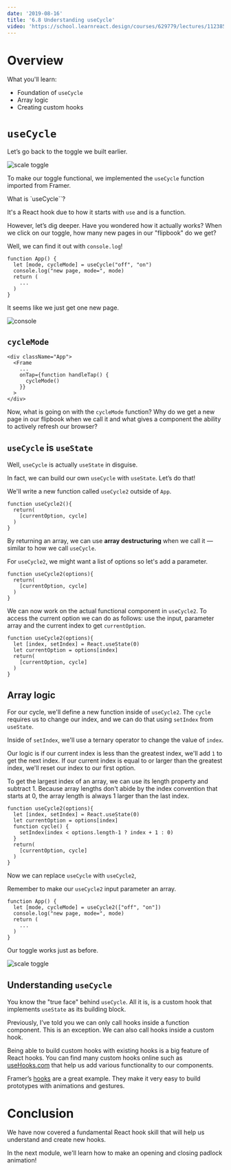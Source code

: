 ```yaml
---
date: '2019-08-16'
title: '6.8 Understanding useCycle'
video: 'https://school.learnreact.design/courses/629779/lectures/11238546'
---
```



# Overview

What you'll learn:

- Foundation of `useCycle`
- Array logic
- Creating custom hooks

<CourseVideoLink to={props.pageContext.frontmatter.video} />

# `useCycle`

Let’s go back to the toggle we built earlier.

![scale toggle](./scaletoggle3.gif)

To make our toggle functional, we implemented the `useCycle` function imported from Framer.

What is `useCycle``?

It's a React hook due to how it starts with `use` and is a function.

However, let’s dig deeper. Have you wondered how it actually works? When we click on our toggle, how many new pages in our "flipbook" do we get?

Well, we can find it out with `console.log`!

```jsx{3}
function App() {
  let [mode, cycleMode] = useCycle("off", "on")
  console.log("new page, mode=", mode)
  return (
    ...
  )
}
```

It seems like we just get one new page.

![console](./console.png)

## `cycleMode`

```jsx{5}
<div className="App">
  <Frame
    ...
    onTap={function handleTap() {
      cycleMode()
    }}
  >
</div>
```

Now, what is going on with the `cycleMode` function? Why do we get a new page in our flipbook when we call it and what gives a component the ability to actively refresh our browser?

## `useCycle` is `useState`

Well, `useCycle` is actually `useState` in disguise.

In fact, we can build our own `useCycle` with `useState`. Let’s do that!

We'll write a new function called `useCycle2` outside of `App`.

```jsx{1}
function useCycle2(){
  return(
    [currentOption, cycle]
  )
}
```

By returning an array, we can use **array destructuring** when we call it — similar to how we call `useCycle`.

For `useCycle2`, we might want a list of options so let's add a parameter.

```jsx{1}
function useCycle2(options){
  return(
    [currentOption, cycle]
  )
}
```

We can now work on the actual functional component in `useCycle2`. To access the current option we can do as follows: use the input, parameter array and the current index to get `currentOption`.

```jsx{3}
function useCycle2(options){
  let [index, setIndex] = React.useState(0)
  let currentOption = options[index]
  return(
    [currentOption, cycle]
  )
}
```

## Array logic

For our cycle, we'll define a new function inside of `useCycle2`. The `cycle` requires us to change our index, and we can do that using `setIndex` from `useState`.

Inside of `setIndex`, we'll use a ternary operator to change the value of `index`.

Our logic is if our current index is less than the greatest index, we'll add `1` to get the next index. If our current index is equal to or larger than the greatest index, we'll reset our index to our first option.

To get the largest index of an array, we can use its length property and subtract 1. Because array lengths don't abide by the index convention that starts at 0, the array length is always 1 larger than the last index.

```jsx{5}
function useCycle2(options){
  let [index, setIndex] = React.useState(0)
  let currentOption = options[index]
  function cycle() {
    setIndex(index < options.length-1 ? index + 1 : 0)
  }
  return(
    [currentOption, cycle]
  )
}
```

Now we can replace `useCycle` with `useCycle2`,

Remember to make our `useCycle2` input parameter an array.

```jsx{2}
function App() {
  let [mode, cycleMode] = useCycle2(["off", "on"])
  console.log("new page, mode=", mode)
  return (
    ...
  )
}
```

Our toggle works just as before.

![scale toggle](./scaletoggle3.gif)

## Understanding `useCycle`

You know the "true face" behind `useCycle`. All it is, is a custom hook that implements `useState` as its building block.

Previously, I’ve told you we can only call hooks inside a function component. This is an exception. We can also call hooks inside a custom hook.

Being able to build custom hooks with existing hooks is a big feature of React hooks. You can find many custom hooks online such as [useHooks.com](https://usehooks.com/) that help us add various functionality to our components.

Framer’s [hooks](https://www.framer.com/api/utilities/) are a great example. They make it very easy to build prototypes with animations and gestures.

# Conclusion

We have now covered a fundamental React hook skill that will help us understand and create new hooks.

In the next module, we'll learn how to make an opening and closing padlock animation!
